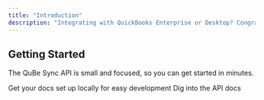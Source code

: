 ```yaml
---
title: "Introduction"
description: "Integrating with QuickBooks Enterprise or Desktop? Congratulations — you’ve chosen the hardest API in accounting. Between ancient SOAP servers, cryptic QBXML, and undocumented edge cases, it’s like time-traveling to 2003. QuBe Sync handles all that nonsense so you don’t have to. You write clean code; we wrestle with the dinosaurs."
---
```


## Getting Started

The QuBe Sync API is small and focused, so you can get started in minutes.

<CardGroup cols={2}>
  <Card title="Quickstart" icon="rocket-launch" href="/quickstart">
    Get your docs set up locally for easy development
  </Card>
  <Card title="API Reference" icon="image" href="/api-reference/introduction">
    Dig into the API docs
  </Card>
</CardGroup>